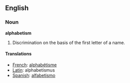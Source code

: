 ==English==
===Noun===
'''alphabetism'''

#Discrimination on the basis of the first letter of a name.

====Translations====
*[[French]]: [[alphabétisme]]
*[[Latin]]: alphabetismus
*[[Spanish]]: [[alfabetismo]]
